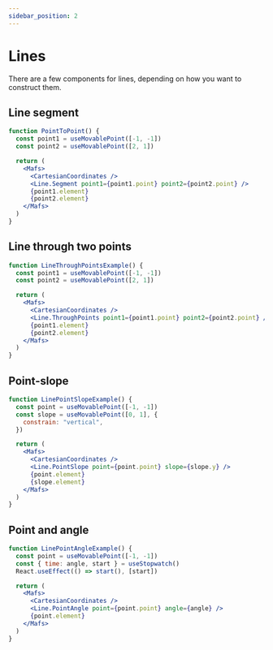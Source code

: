 ```yaml
---
sidebar_position: 2
---
```


# Lines

There are a few components for lines, depending on how you want to construct them.

## Line segment

```jsx live
function PointToPoint() {
  const point1 = useMovablePoint([-1, -1])
  const point2 = useMovablePoint([2, 1])

  return (
    <Mafs>
      <CartesianCoordinates />
      <Line.Segment point1={point1.point} point2={point2.point} />
      {point1.element}
      {point2.element}
    </Mafs>
  )
}
```

## Line through two points

```jsx live
function LineThroughPointsExample() {
  const point1 = useMovablePoint([-1, -1])
  const point2 = useMovablePoint([2, 1])

  return (
    <Mafs>
      <CartesianCoordinates />
      <Line.ThroughPoints point1={point1.point} point2={point2.point} />
      {point1.element}
      {point2.element}
    </Mafs>
  )
}
```

## Point-slope

```jsx live
function LinePointSlopeExample() {
  const point = useMovablePoint([-1, -1])
  const slope = useMovablePoint([0, 1], {
    constrain: "vertical",
  })

  return (
    <Mafs>
      <CartesianCoordinates />
      <Line.PointSlope point={point.point} slope={slope.y} />
      {point.element}
      {slope.element}
    </Mafs>
  )
}
```

## Point and angle

```jsx live
function LinePointAngleExample() {
  const point = useMovablePoint([-1, -1])
  const { time: angle, start } = useStopwatch()
  React.useEffect(() => start(), [start])

  return (
    <Mafs>
      <CartesianCoordinates />
      <Line.PointAngle point={point.point} angle={angle} />
      {point.element}
    </Mafs>
  )
}
```
